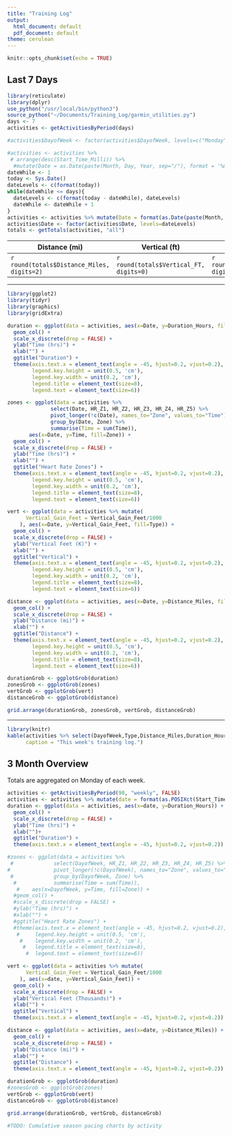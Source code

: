```yaml
---
title: "Training Log"
output:
  html_document: default
  pdf_document: default
theme: cerulean
---
```


```r
knitr::opts_chunk$set(echo = TRUE)
```

## Last 7 Days
```r
library(reticulate)
library(dplyr)
use_python("/usr/local/bin/python3")
source_python("~/Documents/Training_Log/garmin_utilities.py")
days <- 7
activities <- getActivitiesByPeriod(days)

#activities$DayofWeek <- factor(activities$DayofWeek, levels=c("Monday","Tuesday", "Wednesday", "Thursday", "Friday", "Saturday", "Sunday"))

#activities <- activities %>% 
 # arrange(desc(Start_Time_Milli)) %>%
  #mutate(Date = as.Date(paste(Month, Day, Year, sep="/"), format = '%m/%d/%Y'))
dateWhile <- 1
today <- Sys.Date()
dateLevels <- c(format(today))
while(dateWhile <= days){
  dateLevels <- c(format(today - dateWhile), dateLevels)
  dateWhile <- dateWhile + 1
}
activities <- activities %>% mutate(Date = format(as.Date(paste(Month, Day, Year, sep="/"), format = '%m/%d/%Y')))
activities$Date <- factor(activities$Date, levels=dateLevels)
totals <- getTotals(activities, "all")
```

| Distance (mi)          | Vertical (ft)               | Time (hrs)              | Zone 0 (%)            | Zone 1 (%)            | Zone 2 (%)            | Zone 3 (%)            | Zone 4 (%)            | Zone 5 (%)            |
|---------------------------|-------------------------------|---------------------------|-----------------------|-----------------------|-----------------------|-----------------------|-----------------------|-----------------------|
| `r round(totals$Distance_Miles, digits=2)` | `r round(totals$Vertical_FT, digits=0)` | `r round(totals$Time_Hours, digits=2)` | `r round(totals$Z0_Percent, digits=2)` | `r round(totals$Z1_Percent, digits=2)` | `r round(totals$Z2_Percent, digits=2)` | `r round(totals$Z3_Percent, digits=2)` | `r round(totals$Z4_Percent, digits=2)` | `r round(totals$Z5_Percent, digits=2)` |

---


```r
library(ggplot2)
library(tidyr)
library(graphics)
library(gridExtra)

duration <- ggplot(data = activities, aes(x=Date, y=Duration_Hours, fill=Type)) + 
  geom_col() +
  scale_x_discrete(drop = FALSE) +
  ylab("Time (hrs)") +
  xlab("") + 
  ggtitle("Duration") +
  theme(axis.text.x = element_text(angle = -45, hjust=0.2, vjust=0.2),
        legend.key.height = unit(0.5, 'cm'),
        legend.key.width = unit(0.2, 'cm'),
        legend.title = element_text(size=8), 
        legend.text = element_text(size=6))

zones <- ggplot(data = activities %>% 
              select(Date, HR_Z1, HR_Z2, HR_Z3, HR_Z4, HR_Z5) %>%  
              pivot_longer(!c(Date), names_to="Zone", values_to="Time") %>% 
              group_by(Date, Zone) %>% 
              summarise(Time = sum(Time)), 
       aes(x=Date, y=Time, fill=Zone)) + 
  geom_col() +
  scale_x_discrete(drop = FALSE) +
  ylab("Time (hrs)") +
  xlab("") + 
  ggtitle("Heart Rate Zones") +
  theme(axis.text.x = element_text(angle = -45, hjust=0.2, vjust=0.2),
        legend.key.height = unit(0.5, 'cm'),
        legend.key.width = unit(0.2, 'cm'),
        legend.title = element_text(size=8), 
        legend.text = element_text(size=6))

vert <- ggplot(data = activities %>% mutate(
      Vertical_Gain_Feet = Vertical_Gain_Feet/1000
    ), aes(x=Date, y=Vertical_Gain_Feet, fill=Type)) + 
  geom_col() +
  scale_x_discrete(drop = FALSE) +
  ylab("Vertical Feet (K)") +
  xlab("") +
  ggtitle("Vertical") +
  theme(axis.text.x = element_text(angle = -45, hjust=0.2, vjust=0.2),
        legend.key.height = unit(0.5, 'cm'),
        legend.key.width = unit(0.2, 'cm'),
        legend.title = element_text(size=8), 
        legend.text = element_text(size=6))

distance <- ggplot(data = activities, aes(x=Date, y=Distance_Miles, fill=Type)) + 
  geom_col() +
  scale_x_discrete(drop = FALSE) +
  ylab("Distance (mi)") +
  xlab("") + 
  ggtitle("Distance") +
  theme(axis.text.x = element_text(angle = -45, hjust=0.2, vjust=0.2),
        legend.key.height = unit(0.5, 'cm'),
        legend.key.width = unit(0.2, 'cm'),
        legend.title = element_text(size=8), 
        legend.text = element_text(size=6))

durationGrob <- ggplotGrob(duration)
zonesGrob <- ggplotGrob(zones)
vertGrob <- ggplotGrob(vert)
distanceGrob <- ggplotGrob(distance)

grid.arrange(durationGrob, zonesGrob, vertGrob, distanceGrob)
```

---

```r
library(knitr)
kable(activities %>% select(DayofWeek,Type,Distance_Miles,Duration_Hours,Vertical_Gain_Feet,Rating,Notes) %>% mutate_if(is.numeric, round, 2) %>% mutate(Vertical_Gain_Feet = round(Vertical_Gain_Feet, digits=0)),
      caption = "This week's training log.")
```

## 3 Month Overview
Totals are aggregated on Monday of each week. 
```r
activities <- getActivitiesByPeriod(90, "weekly", FALSE)
activities <- activities %>% mutate(date = format(as.POSIXct(Start_Time_Milli / 1000, origin = "1970-01-01"), "%D"))
duration <- ggplot(data = activities, aes(x=date, y=Duration_Hours)) + 
  geom_col() +
  scale_x_discrete(drop = FALSE) +
  ylab("Time (hrs)") +
  xlab("")+
  ggtitle("Duration") +
  theme(axis.text.x = element_text(angle = -45, hjust=0.2, vjust=0.2))

#zones <- ggplot(data = activities %>% 
 #             select(DayofWeek, HR_Z1, HR_Z2, HR_Z3, HR_Z4, HR_Z5) %>%  
#              pivot_longer(!c(DayofWeek), names_to="Zone", values_to="Time") %>% 
 #             group_by(DayofWeek, Zone) %>% 
  #            summarise(Time = sum(Time)), 
   #    aes(x=DayofWeek, y=Time, fill=Zone)) + 
  #geom_col() +
  #scale_x_discrete(drop = FALSE) +
  #ylab("Time (hrs)") +
  #xlab("") + 
  #ggtitle("Heart Rate Zones") +
  #theme(axis.text.x = element_text(angle = -45, hjust=0.2, vjust=0.2),
   #     legend.key.height = unit(0.5, 'cm'),
    #    legend.key.width = unit(0.2, 'cm'),
     #   legend.title = element_text(size=8), 
      #  legend.text = element_text(size=6))

vert <- ggplot(data = activities %>% mutate(
      Vertical_Gain_Feet = Vertical_Gain_Feet/1000
    ), aes(x=date, y=Vertical_Gain_Feet)) + 
  geom_col() +
  scale_x_discrete(drop = FALSE) +
  ylab("Vertical Feet (Thousands)") +
  xlab("") +
  ggtitle("Vertical") +
  theme(axis.text.x = element_text(angle = -45, hjust=0.2, vjust=0.2))

distance <- ggplot(data = activities, aes(x=date, y=Distance_Miles)) + 
  geom_col() +
  scale_x_discrete(drop = FALSE) +
  ylab("Distance (mi)") +
  xlab("") + 
  ggtitle("Distance") +
  theme(axis.text.x = element_text(angle = -45, hjust=0.2, vjust=0.2))

durationGrob <- ggplotGrob(duration)
#zonesGrob <- ggplotGrob(zones)
vertGrob <- ggplotGrob(vert)
distanceGrob <- ggplotGrob(distance)

grid.arrange(durationGrob, vertGrob, distanceGrob)
```

```r
#TODO: Cumulative season pacing charts by activity
```

